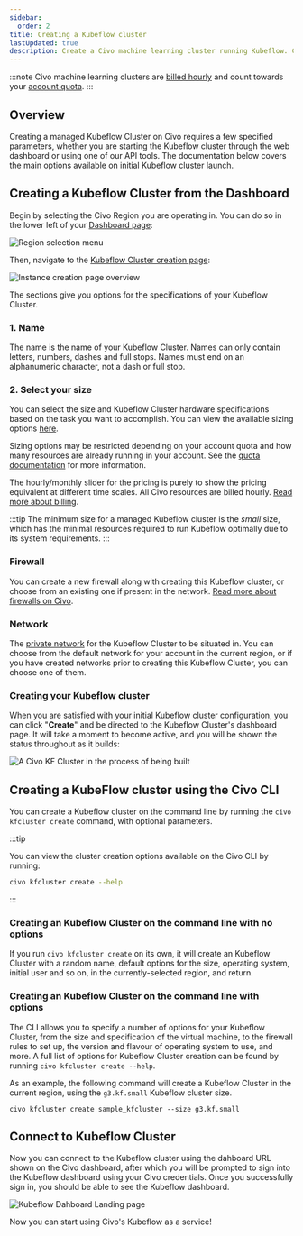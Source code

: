 ```yaml
---
sidebar:
  order: 2
title: Creating a Kubeflow cluster
lastUpdated: true
description: Create a Civo machine learning cluster running Kubeflow. Choose from the options that suit your needs.
---
```

:::note
Civo machine learning clusters are [billed hourly](../account/billing.md) and count towards your [account quota](../account/quota.md).
:::


## Overview

Creating a managed Kubeflow Cluster on Civo requires a few specified parameters, whether you are starting the Kubeflow cluster through the web dashboard or using one of our API tools. The documentation below covers the main options available on initial Kubeflow cluster launch.

<Tabs groupId="create-instance">

<TabItem value="dashboard" label="Dashboard">

## Creating a Kubeflow Cluster from the Dashboard

Begin by selecting the Civo Region you are operating in. You can do so in the lower left of your [Dashboard page](https://dashboard.civo.com):

![Region selection menu](images/region-select.png)

Then, navigate to the [Kubeflow Cluster creation page](https://dashboard.civo.com/kfclusters/new):

![Instance creation page overview](images/create-kf-cluster.png)

The sections give you options for the specifications of your Kubeflow Cluster.

### 1. Name

The name is the name of your Kubeflow Cluster. Names can only contain letters, numbers, dashes and full stops. Names must end on an alphanumeric character, not a dash or full stop.

### 2. Select your size

You can select the size and Kubeflow Cluster hardware specifications based on the task you want to accomplish. You can view the available sizing options [here](https://www.civo.com/pricing).

Sizing options may be restricted depending on your account quota and how many resources are already running in your account. See the [quota documentation](../account/quota.md) for more information.

The hourly/monthly slider for the pricing is purely to show the pricing equivalent at different time scales. All Civo resources are billed hourly. [Read more about billing](../account/billing.md).

:::tip
The minimum size for a managed Kubeflow cluster is the *small* size, which has the minimal resources required to run Kubeflow optimally due to its system requirements.
:::

### Firewall

You can create a new firewall along with creating this Kubeflow cluster, or choose from an existing one if present in the network. [Read more about firewalls on Civo](../networking/firewalls.md).

### Network

The [private network](../networking/private-networks.md) for the Kubeflow Cluster to be situated in. You can choose from the default network for your account in the current region, or if you have created networks prior to creating this Kubeflow Cluster, you can choose one of them.

### Creating your Kubeflow cluster

When you are satisfied with your initial Kubeflow cluster configuration, you can click "**Create**" and be directed to the Kubeflow Cluster's dashboard page. It will take a moment to become active, and you will be shown the status throughout as it builds:

![A Civo KF Cluster in the process of being built](images/kf-building.png)
</TabItem>

<TabItem value="cli" label="Civo CLI">

## Creating a KubeFlow cluster using the Civo CLI

You can create a Kubeflow cluster on the command line by running the `civo kfcluster create` command, with optional parameters.

:::tip

You can view the cluster creation options available on the Civo CLI by running:

```bash
civo kfcluster create --help
```

:::

### Creating an Kubeflow Cluster on the command line with no options

If you run `civo kfcluster create` on its own, it will create an Kubeflow Cluster with a random name, default options for the size, operating system, initial user and so on, in the currently-selected region, and return.

### Creating an Kubeflow Cluster on the command line with options

The CLI allows you to specify a number of options for your Kubeflow Cluster, from the size and specification of the virtual machine, to the firewall rules to set up, the version and flavour of operating system to use, and more. A full list of options for Kubeflow Cluster creation can be found by running `civo kfcluster create --help`.

As an example, the following command will create a Kubeflow Cluster in the current region, using the `g3.kf.small` Kubeflow cluster size.

```console
civo kfcluster create sample_kfcluster --size g3.kf.small
```

</TabItem>
</Tabs>

## Connect to Kubeflow Cluster

Now you can connect to the Kubeflow cluster using the dahboard URL shown on the Civo dashboard, after which you will be prompted to sign into the Kubeflow dashboard using your Civo credentials. Once you successfully sign in, you should be able to see the Kubeflow dashboard.

![Kubeflow Dahboard Landing page](images/dashboard.png)

Now you can start using Civo's Kubeflow as a service!